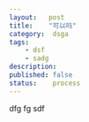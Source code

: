 ```yaml
---
layout:   post
title:    "可以吗"
category:  dsga
tags:     
	- dsf
	- sadg
description: 
published: false
status:    process
---
```


dfg fg sdf 
